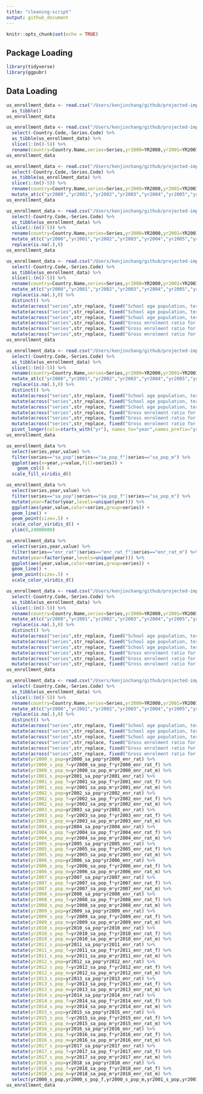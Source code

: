 ```yaml
---
title: "cleaning-script"
output: github_document
---
```


```r
knitr::opts_chunk$set(echo = TRUE)
```

## Package Loading 

```r
library(tidyverse)
library(ggpubr)
```

## Data Loading

```r
us_enrollment_data <- read.csv("/Users/kenjinchang/github/projected-impact-model/parent-datasets/us_enrollment_data.csv") %>%
  as_tibble()
us_enrollment_data
```

```r
us_enrollment_data <- read.csv("/Users/kenjinchang/github/projected-impact-model/parent-datasets/us_enrollment_data.csv") %>% 
  select(-Country.Code,-Series.Code) %>%
  as_tibble(us_enrollment_data) %>%
  slice(1:(n()-5)) %>%
  rename(country=Country.Name,series=Series,yr2000=YR2000,yr2001=YR2001,yr2002=YR2002,yr2003=YR2003,yr2004=YR2004,yr2005=YR2005,yr2006=YR2006,yr2007=YR2007,yr2008=YR2008,yr2009=YR2009,yr2010=YR2010,yr2011=YR2011,yr2012=YR2012,yr2013=YR2013,yr2014=YR2014,yr2015=YR2015,yr2016=YR2016,yr2017=YR2017,yr2018=YR2018) 
us_enrollment_data 
```

```r
us_enrollment_data <- read.csv("/Users/kenjinchang/github/projected-impact-model/parent-datasets/us_enrollment_data.csv") %>%
  select(-Country.Code,-Series.Code) %>%
  as_tibble(us_enrollment_data) %>%
  slice(1:(n()-5)) %>%
  rename(country=Country.Name,series=Series,yr2000=YR2000,yr2001=YR2001,yr2002=YR2002,yr2003=YR2003,yr2004=YR2004,yr2005=YR2005,yr2006=YR2006,yr2007=YR2007,yr2008=YR2008,yr2009=YR2009,yr2010=YR2010,yr2011=YR2011,yr2012=YR2012,yr2013=YR2013,yr2014=YR2014,yr2015=YR2015,yr2016=YR2016,yr2017=YR2017,yr2018=YR2018) %>%
  mutate_at(c("yr2000","yr2001","yr2002","yr2003","yr2004","yr2005","yr2006","yr2007","yr2008","yr2009","yr2010","yr2011","yr2012","yr2013","yr2014","yr2015","yr2016","yr2017","yr2018"),as.double)
us_enrollment_data
```

```r
us_enrollment_data <- read.csv("/Users/kenjinchang/github/projected-impact-model/parent-datasets/us_enrollment_data.csv") %>%
  select(-Country.Code,-Series.Code) %>%
  as_tibble(us_enrollment_data) %>%
  slice(1:(n()-5)) %>%
  rename(country=Country.Name,series=Series,yr2000=YR2000,yr2001=YR2001,yr2002=YR2002,yr2003=YR2003,yr2004=YR2004,yr2005=YR2005,yr2006=YR2006,yr2007=YR2007,yr2008=YR2008,yr2009=YR2009,yr2010=YR2010,yr2011=YR2011,yr2012=YR2012,yr2013=YR2013,yr2014=YR2014,yr2015=YR2015,yr2016=YR2016,yr2017=YR2017,yr2018=YR2018) %>%
  mutate_at(c("yr2000","yr2001","yr2002","yr2003","yr2004","yr2005","yr2006","yr2007","yr2008","yr2009","yr2010","yr2011","yr2012","yr2013","yr2014","yr2015","yr2016","yr2017","yr2018"),as.double) %>%
  replace(is.na(.),0)
us_enrollment_data
```


```r
us_enrollment_data <- read.csv("/Users/kenjinchang/github/projected-impact-model/parent-datasets/us_enrollment_data.csv") %>%
  select(-Country.Code,-Series.Code) %>%
  as_tibble(us_enrollment_data) %>%
  slice(1:(n()-5)) %>%
  rename(country=Country.Name,series=Series,yr2000=YR2000,yr2001=YR2001,yr2002=YR2002,yr2003=YR2003,yr2004=YR2004,yr2005=YR2005,yr2006=YR2006,yr2007=YR2007,yr2008=YR2008,yr2009=YR2009,yr2010=YR2010,yr2011=YR2011,yr2012=YR2012,yr2013=YR2013,yr2014=YR2014,yr2015=YR2015,yr2016=YR2016,yr2017=YR2017,yr2018=YR2018) %>%
  mutate_at(c("yr2000","yr2001","yr2002","yr2003","yr2004","yr2005","yr2006","yr2007","yr2008","yr2009","yr2010","yr2011","yr2012","yr2013","yr2014","yr2015","yr2016","yr2017","yr2018"),as.double) %>%
  replace(is.na(.),0) %>%
  distinct() %>%
  mutate(across("series",str_replace, fixed("School age population, tertiary education, both sexes (number)"),"sa_pop")) %>%
  mutate(across("series",str_replace, fixed("School age population, tertiary education, female (number)"),"sa_pop_f")) %>%
  mutate(across("series",str_replace, fixed("School age population, tertiary education, male (number)"),"sa_pop_m")) %>%
  mutate(across("series",str_replace, fixed("Gross enrolment ratio for tertiary education, both sexes (%)"),"enr_rat")) %>%
  mutate(across("series",str_replace, fixed("Gross enrolment ratio for tertiary education, female (%)"),"enr_rat_f")) %>%
  mutate(across("series",str_replace, fixed("Gross enrolment ratio for tertiary education, male (%)"),"enr_rat_m"))
us_enrollment_data 
```


```r
us_enrollment_data <- read.csv("/Users/kenjinchang/github/projected-impact-model/parent-datasets/us_enrollment_data.csv") %>%
  select(-Country.Code,-Series.Code) %>%
  as_tibble(us_enrollment_data) %>%
  slice(1:(n()-5)) %>%
  rename(country=Country.Name,series=Series,yr2000=YR2000,yr2001=YR2001,yr2002=YR2002,yr2003=YR2003,yr2004=YR2004,yr2005=YR2005,yr2006=YR2006,yr2007=YR2007,yr2008=YR2008,yr2009=YR2009,yr2010=YR2010,yr2011=YR2011,yr2012=YR2012,yr2013=YR2013,yr2014=YR2014,yr2015=YR2015,yr2016=YR2016,yr2017=YR2017,yr2018=YR2018) %>%
  mutate_at(c("yr2000","yr2001","yr2002","yr2003","yr2004","yr2005","yr2006","yr2007","yr2008","yr2009","yr2010","yr2011","yr2012","yr2013","yr2014","yr2015","yr2016","yr2017","yr2018"),as.double) %>%
  replace(is.na(.),0) %>%
  distinct() %>%
  mutate(across("series",str_replace, fixed("School age population, tertiary education, both sexes (number)"),"sa_pop")) %>%
  mutate(across("series",str_replace, fixed("School age population, tertiary education, female (number)"),"sa_pop_f")) %>%
  mutate(across("series",str_replace, fixed("School age population, tertiary education, male (number)"),"sa_pop_m")) %>%
  mutate(across("series",str_replace, fixed("Gross enrolment ratio for tertiary education, both sexes (%)"),"enr_rat")) %>%
  mutate(across("series",str_replace, fixed("Gross enrolment ratio for tertiary education, female (%)"),"enr_rat_f")) %>%
  mutate(across("series",str_replace, fixed("Gross enrolment ratio for tertiary education, male (%)"),"enr_rat_m")) %>%
  pivot_longer(cols=starts_with("yr"), names_to="year",names_prefix="yr",values_to="value",values_drop_na=TRUE)
us_enrollment_data
```

```r
us_enrollment_data %>%
  select(series,year,value) %>%
  filter(series=="sa_pop"|series=="sa_pop_f"|series=="sa_pop_m") %>%
  ggplot(aes(x=year,y=value,fill=series)) + 
    geom_col() + 
  scale_fill_viridis_d()
```

```r
us_enrollment_data %>%
  select(series,year,value) %>%
  filter(series=="sa_pop"|series=="sa_pop_f"|series=="sa_pop_m") %>%
  mutate(year=factor(year,levels=unique(year))) %>%
  ggplot(aes(year,value,color=series,group=series)) +
  geom_line() + 
  geom_point(size=.5) +
  scale_color_viridis_d() + 
  ylim(0,24000000)
```

```r
us_enrollment_data %>%
  select(series,year,value) %>%
  filter(series=="enr_rat"|series=="enr_rat_f"|series=="enr_rat_m") %>%
  mutate(year=factor(year,levels=unique(year))) %>%
  ggplot(aes(year,value,color=series,group=series)) +
  geom_line() + 
  geom_point(size=.5) +
  scale_color_viridis_d() 
```

```r
us_enrollment_data <- read.csv("/Users/kenjinchang/github/projected-impact-model/parent-datasets/us_enrollment_data.csv") %>%
  select(-Country.Code,-Series.Code) %>%
  as_tibble(us_enrollment_data) %>%
  slice(1:(n()-5)) %>%
  rename(country=Country.Name,series=Series,yr2000=YR2000,yr2001=YR2001,yr2002=YR2002,yr2003=YR2003,yr2004=YR2004,yr2005=YR2005,yr2006=YR2006,yr2007=YR2007,yr2008=YR2008,yr2009=YR2009,yr2010=YR2010,yr2011=YR2011,yr2012=YR2012,yr2013=YR2013,yr2014=YR2014,yr2015=YR2015,yr2016=YR2016,yr2017=YR2017,yr2018=YR2018) %>%
  mutate_at(c("yr2000","yr2001","yr2002","yr2003","yr2004","yr2005","yr2006","yr2007","yr2008","yr2009","yr2010","yr2011","yr2012","yr2013","yr2014","yr2015","yr2016","yr2017","yr2018"),as.double) %>%
  replace(is.na(.),0) %>%
  distinct() %>%
  mutate(across("series",str_replace, fixed("School age population, tertiary education, both sexes (number)"),"sa_pop")) %>%
  mutate(across("series",str_replace, fixed("School age population, tertiary education, female (number)"),"sa_pop_f")) %>%
  mutate(across("series",str_replace, fixed("School age population, tertiary education, male (number)"),"sa_pop_m")) %>%
  mutate(across("series",str_replace, fixed("Gross enrolment ratio for tertiary education, both sexes (%)"),"enr_rat")) %>%
  mutate(across("series",str_replace, fixed("Gross enrolment ratio for tertiary education, female (%)"),"enr_rat_f")) %>%
  mutate(across("series",str_replace, fixed("Gross enrolment ratio for tertiary education, male (%)"),"enr_rat_m")) %>% pivot_wider(names_from=series,values_from=c(yr2000,yr2001,yr2002,yr2003,yr2004,yr2005,yr2006,yr2007,yr2008,yr2009,yr2010,yr2011,yr2012,yr2013,yr2014,yr2015,yr2016,yr2017,yr2018))
us_enrollment_data 
```
```r
us_enrollment_data <- read.csv("/Users/kenjinchang/github/projected-impact-model/parent-datasets/us_enrollment_data.csv") %>%
  select(-Country.Code,-Series.Code) %>%
  as_tibble(us_enrollment_data) %>%
  slice(1:(n()-5)) %>%
  rename(country=Country.Name,series=Series,yr2000=YR2000,yr2001=YR2001,yr2002=YR2002,yr2003=YR2003,yr2004=YR2004,yr2005=YR2005,yr2006=YR2006,yr2007=YR2007,yr2008=YR2008,yr2009=YR2009,yr2010=YR2010,yr2011=YR2011,yr2012=YR2012,yr2013=YR2013,yr2014=YR2014,yr2015=YR2015,yr2016=YR2016,yr2017=YR2017,yr2018=YR2018) %>%
  mutate_at(c("yr2000","yr2001","yr2002","yr2003","yr2004","yr2005","yr2006","yr2007","yr2008","yr2009","yr2010","yr2011","yr2012","yr2013","yr2014","yr2015","yr2016","yr2017","yr2018"),as.double) %>%
  replace(is.na(.),0) %>%
  distinct() %>%
  mutate(across("series",str_replace, fixed("School age population, tertiary education, both sexes (number)"),"sa_pop")) %>%
  mutate(across("series",str_replace, fixed("School age population, tertiary education, female (number)"),"sa_pop_f")) %>%
  mutate(across("series",str_replace, fixed("School age population, tertiary education, male (number)"),"sa_pop_m")) %>%
  mutate(across("series",str_replace, fixed("Gross enrolment ratio for tertiary education, both sexes (%)"),"enr_rat")) %>%
  mutate(across("series",str_replace, fixed("Gross enrolment ratio for tertiary education, female (%)"),"enr_rat_f")) %>%
  mutate(across("series",str_replace, fixed("Gross enrolment ratio for tertiary education, male (%)"),"enr_rat_m")) %>% pivot_wider(names_from=series,values_from=c(yr2000,yr2001,yr2002,yr2003,yr2004,yr2005,yr2006,yr2007,yr2008,yr2009,yr2010,yr2011,yr2012,yr2013,yr2014,yr2015,yr2016,yr2017,yr2018)) %>%
  mutate(yr2000_s_pop=yr2000_sa_pop*yr2000_enr_rat) %>%
  mutate(yr2000_s_pop_f=yr2000_sa_pop_f*yr2000_enr_rat_f) %>%
  mutate(yr2000_s_pop_m=yr2000_sa_pop_m*yr2000_enr_rat_m) %>%
  mutate(yr2001_s_pop=yr2001_sa_pop*yr2001_enr_rat) %>%
  mutate(yr2001_s_pop_f=yr2001_sa_pop_f*yr2001_enr_rat_f) %>%
  mutate(yr2001_s_pop_m=yr2001_sa_pop_m*yr2001_enr_rat_m) %>%
  mutate(yr2002_s_pop=yr2002_sa_pop*yr2002_enr_rat) %>%
  mutate(yr2002_s_pop_f=yr2002_sa_pop_f*yr2002_enr_rat_f) %>%
  mutate(yr2002_s_pop_m=yr2002_sa_pop_m*yr2002_enr_rat_m) %>%
  mutate(yr2003_s_pop=yr2003_sa_pop*yr2003_enr_rat) %>%
  mutate(yr2003_s_pop_f=yr2003_sa_pop_f*yr2003_enr_rat_f) %>%
  mutate(yr2003_s_pop_m=yr2003_sa_pop_m*yr2003_enr_rat_m) %>%
  mutate(yr2004_s_pop=yr2004_sa_pop*yr2004_enr_rat) %>%
  mutate(yr2004_s_pop_f=yr2004_sa_pop_f*yr2004_enr_rat_f) %>%
  mutate(yr2004_s_pop_m=yr2004_sa_pop_m*yr2004_enr_rat_m) %>%
  mutate(yr2005_s_pop=yr2005_sa_pop*yr2005_enr_rat) %>%
  mutate(yr2005_s_pop_f=yr2005_sa_pop_f*yr2005_enr_rat_f) %>%
  mutate(yr2005_s_pop_m=yr2005_sa_pop_m*yr2005_enr_rat_m) %>%
  mutate(yr2006_s_pop=yr2006_sa_pop*yr2006_enr_rat) %>%
  mutate(yr2006_s_pop_f=yr2006_sa_pop_f*yr2006_enr_rat_f) %>%
  mutate(yr2006_s_pop_m=yr2006_sa_pop_m*yr2006_enr_rat_m) %>%
  mutate(yr2007_s_pop=yr2007_sa_pop*yr2007_enr_rat) %>%
  mutate(yr2007_s_pop_f=yr2007_sa_pop_f*yr2007_enr_rat_f) %>%
  mutate(yr2007_s_pop_m=yr2007_sa_pop_m*yr2007_enr_rat_m) %>%
  mutate(yr2008_s_pop=yr2008_sa_pop*yr2008_enr_rat) %>%
  mutate(yr2008_s_pop_f=yr2008_sa_pop_f*yr2008_enr_rat_f) %>%
  mutate(yr2008_s_pop_m=yr2008_sa_pop_m*yr2008_enr_rat_m) %>%
  mutate(yr2009_s_pop=yr2009_sa_pop*yr2009_enr_rat) %>%
  mutate(yr2009_s_pop_f=yr2009_sa_pop_f*yr2009_enr_rat_f) %>%
  mutate(yr2009_s_pop_m=yr2009_sa_pop_m*yr2009_enr_rat_m) %>%
  mutate(yr2010_s_pop=yr2010_sa_pop*yr2010_enr_rat) %>%
  mutate(yr2010_s_pop_f=yr2010_sa_pop_f*yr2010_enr_rat_f) %>%
  mutate(yr2010_s_pop_m=yr2010_sa_pop_m*yr2010_enr_rat_m) %>%
  mutate(yr2011_s_pop=yr2011_sa_pop*yr2011_enr_rat) %>%
  mutate(yr2011_s_pop_f=yr2011_sa_pop_f*yr2011_enr_rat_f) %>%
  mutate(yr2011_s_pop_m=yr2011_sa_pop_m*yr2011_enr_rat_m) %>%
  mutate(yr2012_s_pop=yr2012_sa_pop*yr2012_enr_rat) %>%
  mutate(yr2012_s_pop_f=yr2012_sa_pop_f*yr2012_enr_rat_f) %>%
  mutate(yr2012_s_pop_m=yr2012_sa_pop_m*yr2012_enr_rat_m) %>%
  mutate(yr2013_s_pop=yr2013_sa_pop*yr2013_enr_rat) %>%
  mutate(yr2013_s_pop_f=yr2013_sa_pop_f*yr2013_enr_rat_f) %>%
  mutate(yr2013_s_pop_m=yr2013_sa_pop_m*yr2013_enr_rat_m) %>%
  mutate(yr2014_s_pop=yr2014_sa_pop*yr2014_enr_rat) %>%
  mutate(yr2014_s_pop_f=yr2014_sa_pop_f*yr2014_enr_rat_f) %>%
  mutate(yr2014_s_pop_m=yr2014_sa_pop_m*yr2014_enr_rat_m) %>%
  mutate(yr2015_s_pop=yr2015_sa_pop*yr2015_enr_rat) %>%
  mutate(yr2015_s_pop_f=yr2015_sa_pop_f*yr2015_enr_rat_f) %>%
  mutate(yr2015_s_pop_m=yr2015_sa_pop_m*yr2015_enr_rat_m) %>%
  mutate(yr2016_s_pop=yr2016_sa_pop*yr2016_enr_rat) %>%
  mutate(yr2016_s_pop_f=yr2016_sa_pop_f*yr2016_enr_rat_f) %>%
  mutate(yr2016_s_pop_m=yr2016_sa_pop_m*yr2016_enr_rat_m) %>%
  mutate(yr2017_s_pop=yr2017_sa_pop*yr2017_enr_rat) %>%
  mutate(yr2017_s_pop_f=yr2017_sa_pop_f*yr2017_enr_rat_f) %>%
  mutate(yr2017_s_pop_m=yr2017_sa_pop_m*yr2017_enr_rat_m) %>%
  mutate(yr2018_s_pop=yr2018_sa_pop*yr2018_enr_rat) %>%
  mutate(yr2018_s_pop_f=yr2018_sa_pop_f*yr2018_enr_rat_f) %>%
  mutate(yr2018_s_pop_m=yr2018_sa_pop_m*yr2018_enr_rat_m) %>%
  select(yr2000_s_pop,yr2000_s_pop_f,yr2000_s_pop_m,yr2001_s_pop,yr2001_s_pop_f,yr2001_s_pop_m,yr2002_s_pop,yr2002_s_pop_f,yr2002_s_pop_m,yr2003_s_pop,yr2003_s_pop_f,yr2003_s_pop_m,yr2004_s_pop,yr2004_s_pop_f,yr2004_s_pop_m,yr2005_s_pop,yr2005_s_pop_f,yr2005_s_pop_m,yr2006_s_pop,yr2006_s_pop_f,yr2006_s_pop_m,yr2007_s_pop,yr2007_s_pop_f,yr2007_s_pop_m,yr2008_s_pop,yr2008_s_pop_f,yr2008_s_pop_m,yr2009_s_pop,yr2009_s_pop_f,yr2009_s_pop_m,yr2010_s_pop,yr2010_s_pop_f,yr2010_s_pop_m,yr2011_s_pop,yr2011_s_pop_f,yr2011_s_pop_m,yr2012_s_pop,yr2012_s_pop_f,yr2012_s_pop_m,yr2013_s_pop,yr2013_s_pop_f,yr2013_s_pop_m,yr2014_s_pop,yr2014_s_pop_f,yr2014_s_pop_m,yr2015_s_pop,yr2015_s_pop_f,yr2015_s_pop_m,yr2016_s_pop,yr2016_s_pop_f,yr2016_s_pop_m,yr2017_s_pop,yr2017_s_pop_f,yr2017_s_pop_m,yr2018_s_pop,yr2018_s_pop_f,yr2018_s_pop_m)
us_enrollment_data 
```



